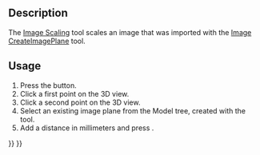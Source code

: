 <languages/>

{{Docnav
|[[Image_CreateImagePlane|CreateImagePlane]]
|
|[[Image_Workbench|Image]]
|IconL=Image_CreateImagePlane.svg
|IconR=
|IconC=Workbench_Image.svg
}}

{{GuiCommand
|Name=Image Scaling
|MenuLocation=
|Workbenches=[[Image_Workbench|Image]]
|SeeAlso=[[Image_Open|Image Open]], [[Image_CreateImagePlane|Image CreateImagePlane]]
}}

==Description==

The [[Image_Scaling|Image Scaling]] tool scales an image that was imported with the [[Image_CreateImagePlane|Image CreateImagePlane]] tool.

== Usage ==

# Press the {{Button|[[Image:Image_Scaling.svg|16px]] [[Image_Scaling|Image Scaling]]}} button.
# Click a first point on the 3D view.
# Click a second point on the 3D view.
# Select an existing image plane from the Model tree, created with the {{Button|[[Image:Image_CreateImagePlane.svg|16px]] [[Image_CreateImagePlane|Image CreateImagePlane]]}} tool.
# Add a distance in millimeters and press {{Button|OK}}.


{{Docnav
|[[Image_CreateImagePlane|CreateImagePlane]]
|
|[[Image_Workbench|Image]]
|IconL=Image_CreateImagePlane.svg
|IconR=
|IconC=Workbench_Image.svg
}}

{{Image Tools navi{{#translation:}}}}
{{Userdocnavi{{#translation:}}}}